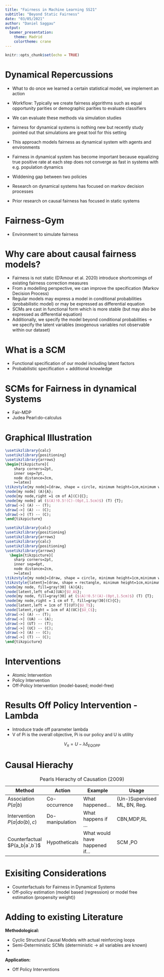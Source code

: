 ```yaml
---
title: "Fairness in Machine Learning SS21"
subtitle: "Beyond Static Fairness"
date: "03/05/2021"
author: "Daniel Saggau"
output:
  beamer_presentation:
    theme: Madrid
    colortheme: crane
---
```


```r
knitr::opts_chunk$set(echo = TRUE)
```

# Dynamical Repercussions 

- What to do once we learned a certain statistical model, we implement an action
- Workflow: Typically we create fairness algorithms such as equal opportunity parities or demographic parities to evaluate classifiers
- We can evaluate these methods via simulation studies
- fairness for dynamical systems is nothing new but recently study pointed out that simulations are great tool for this setting
- This approach models fairness as dynamical system with agents and environments 



- Fairness in dynamical system has become important because equalizing true positive rate at each step does not converge as fast in systems with e.g. population dynamics 
- Widdening gap between two policies 
- Research on dynamical systems has focused on markov decision processes
- Prior research on causal fairness has focused in static systems 

# Fairness-Gym

- Environment to simulate fairness 

# Why care about causal fairness models?

- Fairness is not static (D'Amour et al. 2020) introduce shortcomings of existing fairness correction measures
- From a modelling perspective, we can improve the specification (Markov Decision Process)
- Regular models may express a model in conditional probabilities (probabilistic model) or may be expressed as differential equation 
- SCMs are cast in functional form which is more stable (but may also be expressed as differential equation)
- Additionally, we specify the model beyond conditional probabilities -> we specify the latent variables (exogenous variables not observable within our dataset)

# What is a SCM 

- Functional specification of our model including latent factors
- Probabilistic specification + additional knowledge 

# SCMs for Fairness in dynamical Systems 

- Fair-MDP
- Judea Pearl:do-calculus

# Graphical Illustration

```tikz
\usetikzlibrary{calc}
\usetikzlibrary{positioning}
\usetikzlibrary{arrows}
\begin{tikzpicture}[
    sharp corners=2pt,
    inner sep=7pt,
    node distance=3cm,
    >=latex]
\tikzstyle{my node}=[draw, shape = circle, minimum height=1cm,minimum width=1cm]
\node[my node] (A){A};
\node[my node,right =1 cm of A](C){C};
\node[my node] at ($(A)!0.5!(C)-(0pt,1.5cm)$) (T) {T};
\draw[->] (A) -- (T);
\draw[->] (A) -- (C);
\draw[->] (T) -- (C);
\end{tikzpicture}
```

```tikz
\usetikzlibrary{calc}
\usetikzlibrary{positioning}
\usetikzlibrary{arrows}
\usetikzlibrary{calc}
\usetikzlibrary{positioning}
\usetikzlibrary{arrows}
  \begin{tikzpicture}[
    sharp corners=2pt,
    inner sep=6pt,
    node distance=2cm,
    >=latex]
\tikzstyle{my node}=[draw, shape = circle, minimum height=1cm,minimum width=1cm]
\tikzstyle{latent}=[draw, shape = rectangle, minimum height=1cm,minimum width=1cm]
\node[my node, fill=gray!30] (A){A};
\node[latent,left of=A](UA){$U_A$};
\node[my node, fill=gray!30] at ($(A)!0.5!(A)-(0pt,1.5cm)$) (T) {T};
\node[my node,right = 1 cm of T, fill=gray!30](C){C};
\node[latent,left = 1cm of T](UT){$U_T$};
\node[latent,right = 1cm of A](UC){$U_C$};
\draw[->] (A) -- (T);
\draw[->] (UA) -- (A);
\draw[->] (UT) -- (T);
\draw[->] (UC) -- (C);
\draw[->] (A) -- (C);
\draw[->] (T) -- (C);
\end{tikzpicture}
```

# Interventions 

- Atomic Intervention 
- Policy Intervention 
- Off-Policy Intervention (model-based; model-free)

# Results Off Policy Intervention - Lambda 

* Introduce trade off parameter lambda 
* V of Pi is the overall objective, Pi is our policy and U is utility

$$V_\pi =U - \lambda\delta_{EQOPP}$$

# Causal Hierachy

 |Method          | Action |  Example | Usage | 
|------------------|-------------|--------------------|-------------------|
| Association $P(a|b)$               | Co-occurrence             | What happened...               |(Un-)Supervised ML, BN, Reg.  
| Intervention $P(a|do(b),c)$       | Do-manipulation           | What happens if ...            |CBN,MDP,RL    
| Counterfactual $P(a_b|a`,b`)$     | Hypotheticals   | What would have happened if...           | SCM ,PO            

Table: Pearls Hierachy of Causation (2009)


# Exisiting Considerations 

- Counterfactuals for Fairness in Dynamical Systems 
- Off-policy estimation (model based (regression) or model free estimation (propensity weight))

# Adding to existing Literature

**Methodological:**

- Cyclic Structural Causal Models with actual reinforcing loops
- Semi-Deterministic SCMs (deterministic -> all variables are known)
-

**Application:**

- Off Policy Interventions 

